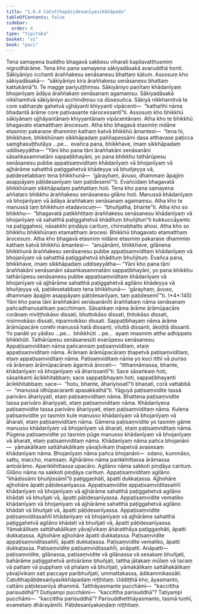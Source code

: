 ```yaml
---
title: "1.6.4 Catutthapāṭidesanīyasikkhāpada"
tableOfContents: false
sidebar:
  order: 4
type: "tipitaka"
basket: "vi"
book: "paci"
---
```



<DynamicBreadcrumb />

<Division number="570" book="paci" e="ch" v="2" p="235">

<Paragraph number="1656" book="paci">
Tena samayena buddho bhagavā sakkesu viharati kapilavatthusmiṃ nigrodhārāme. Tena kho pana samayena sākiyadāsakā avaruddhā honti. Sākiyāniyo icchanti āraññakesu senāsanesu bhattaṃ kātuṃ. Assosuṃ kho sākiyadāsakā—  “sākiyāniyo kira āraññakesu senāsanesu bhattaṃ kattukāmā”ti. Te magge pariyuṭṭhiṃsu. Sākiyāniyo paṇītaṃ khādanīyaṃ bhojanīyaṃ ādāya āraññakaṃ senāsanaṃ agamaṃsu. Sākiyadāsakā nikkhamitvā sākiyāniyo acchindiṃsu ca dūsesuñca. Sākiyā nikkhamitvā te core sabhaṇḍe gahetvā ujjhāyanti khiyyanti vipācenti—  “kathañhi nāma bhadantā ārāme core paṭivasante nārocessantī”ti.
</Paragraph>

<Paragraph number="1657" book="paci">
Assosuṃ kho bhikkhū sākiyānaṃ ujjhāyantānaṃ khiyyantānaṃ vipācentānaṃ. Atha kho te bhikkhū bhagavato etamatthaṃ ārocesuṃ. Atha kho bhagavā etasmiṃ nidāne etasmiṃ pakaraṇe dhammiṃ kathaṃ katvā bhikkhū āmantesi—  “tena hi, bhikkhave, bhikkhūnaṃ sikkhāpadaṃ paññapessāmi dasa atthavase paṭicca saṃghasuṭṭhutāya …pe…  evañca pana, bhikkhave, imaṃ sikkhāpadaṃ uddiseyyātha—
</Paragraph>

<Paragraph number="1658" book="paci">
<Emphasis>“Yāni kho pana tāni āraññakāni senāsanāni sāsaṅkasammatāni sappaṭibhayāni, yo pana bhikkhu tathārūpesu senāsanesu pubbe appaṭisaṃviditaṃ khādanīyaṃ</Emphasis> <Emphasis>vā bhojanīyaṃ vā ajjhārāme sahatthā paṭiggahetvā khādeyya vā bhuñjeyya vā, paṭidesetabbaṃ tena bhikkhunā—  ‘gārayhaṃ, āvuso, dhammaṃ āpajjiṃ asappāyaṃ pāṭidesanīyaṃ taṃ paṭidesemī’”</Emphasis>ti.
</Paragraph>

<Paragraph number="1659" book="paci">
Evañcidaṃ bhagavatā bhikkhūnaṃ sikkhāpadaṃ paññattaṃ hoti.
</Paragraph>

</Division>
<Division number="571" book="paci" e="ch" v="2" p="235">

<Paragraph number="1660" book="paci">
Tena kho pana samayena aññataro bhikkhu āraññakesu senāsanesu gilāno hoti. Manussā khādanīyaṃ vā bhojanīyaṃ vā ādāya āraññakaṃ senāsanaṃ agamaṃsu. Atha kho te manussā taṃ bhikkhuṃ etadavocuṃ—  “bhuñjatha, bhante”ti. Atha kho so bhikkhu—  “bhagavatā paṭikkhittaṃ āraññakesu senāsanesu khādanīyaṃ vā bhojanīyaṃ vā sahatthā paṭiggahetvā khādituṃ bhuñjitun”ti kukkuccāyanto na paṭiggahesi, nāsakkhi piṇḍāya carituṃ, chinnabhatto ahosi.
</Paragraph>

<Paragraph number="1661" book="paci">
Atha kho so bhikkhu bhikkhūnaṃ etamatthaṃ ārocesi. Bhikkhū bhagavato etamatthaṃ ārocesuṃ. Atha kho bhagavā etasmiṃ nidāne etasmiṃ pakaraṇe dhammiṃ kathaṃ katvā bhikkhū āmantesi—  “anujānāmi, bhikkhave, gilānena bhikkhunā āraññakesu senāsanesu pubbe appaṭisaṃviditaṃ khādanīyaṃ vā bhojanīyaṃ vā sahatthā paṭiggahetvā khādituṃ bhuñjituṃ. Evañca pana, bhikkhave, imaṃ sikkhāpadaṃ uddiseyyātha—
</Paragraph>

</Division>
<Division number="572" book="paci" e="ch" v="2" p="236">

<Paragraph number="1662" book="paci">
<Emphasis>“Yāni kho pana tāni āraññakāni senāsanāni sāsaṅkasammatāni sappaṭibhayāni, yo pana bhikkhu tathārūpesu senāsanesu pubbe appaṭisaṃviditaṃ khādanīyaṃ vā bhojanīyaṃ vā ajjhārāme sahatthā paṭiggahetvā agilāno khādeyya vā bhuñjeyya vā, paṭidesetabbaṃ tena bhikkhunā—  ‘gārayhaṃ, āvuso, dhammaṃ āpajjiṃ asappāyaṃ pāṭidesanīyaṃ, taṃ paṭidesemī’”</Emphasis>ti. (*4*:<Emphasis>145</Emphasis>)
</Paragraph>

</Division>
<Division number="573" book="paci" e="ch" v="2" p="236">

<Paragraph number="1663" book="paci">
<Emphasis>Yāni kho pana tāni āraññakāni senāsanānī</Emphasis>ti <Emphasis>āraññakaṃ</Emphasis> nāma <Emphasis>senāsanaṃ</Emphasis> pañcadhanusatikaṃ pacchimaṃ.
</Paragraph>

<Paragraph number="1664" book="paci">
<Emphasis>Sāsaṅkaṃ</Emphasis> nāma ārāme ārāmūpacāre corānaṃ niviṭṭhokāso dissati, bhuttokāso dissati, ṭhitokāso dissati, nisinnokāso dissati, nipannokāso dissati.
</Paragraph>

<Paragraph number="1665" book="paci">
<Emphasis>Sappaṭibhayaṃ</Emphasis> nāma ārāme ārāmūpacāre corehi manussā hatā dissanti, viluttā dissanti, ākoṭitā dissanti.
</Paragraph>

<Paragraph number="1666" book="paci">
<Emphasis>Yo panā</Emphasis>ti yo yādiso …pe…  <Emphasis>bhikkhū</Emphasis>ti …pe…  ayaṃ imasmiṃ atthe adhippeto bhikkhūti.
</Paragraph>

<Paragraph number="1667" book="paci">
<Emphasis>Tathārūpesu senāsanesū</Emphasis>ti evarūpesu senāsanesu.
</Paragraph>

<Paragraph number="1668" book="paci">
<Emphasis>Appaṭisaṃviditaṃ</Emphasis> nāma pañcannaṃ paṭisaṃviditaṃ, etaṃ appaṭisaṃviditaṃ nāma. Ārāmaṃ ārāmūpacāraṃ ṭhapetvā paṭisaṃviditaṃ, etaṃ appaṭisaṃviditaṃ nāma.
</Paragraph>

<Paragraph number="1669" book="paci">
Paṭisaṃviditaṃ nāma yo koci itthī vā puriso vā ārāmaṃ ārāmūpacāraṃ āgantvā āroceti—  “itthannāmassa, bhante, khādanīyaṃ vā bhojanīyaṃ vā āharissantī”ti. Sace sāsaṅkaṃ hoti, sāsaṅkanti ācikkhitabbaṃ; sace sappaṭibhayaṃ hoti, sappaṭibhayanti ācikkhitabbaṃ; sace—  “hotu, bhante, āhariyissatī”ti bhaṇati, corā vattabbā—  “manussā idhūpacaranti apasakkathā”ti. Yāguyā paṭisaṃvidite tassā parivāro āhariyyati, etaṃ paṭisaṃviditaṃ nāma. Bhattena paṭisaṃvidite tassa parivāro āhariyyati, etaṃ paṭisaṃviditaṃ nāma. Khādanīyena paṭisaṃvidite tassa parivāro āhariyyati, etaṃ paṭisaṃviditaṃ nāma. Kulena paṭisaṃvidite yo tasmiṃ kule manusso khādanīyaṃ vā bhojanīyaṃ vā āharati, etaṃ paṭisaṃviditaṃ nāma. Gāmena paṭisaṃvidite yo tasmiṃ gāme manusso khādanīyaṃ vā bhojanīyaṃ vā āharati, etaṃ paṭisaṃviditaṃ nāma. Pūgena paṭisaṃvidite yo tasmiṃ pūge manusso khādanīyaṃ vā bhojanīyaṃ vā āharati, etaṃ paṭisaṃviditaṃ nāma.
</Paragraph>

<Paragraph number="1670" book="paci">
<Emphasis>Khādanīyaṃ</Emphasis> nāma pañca bhojanāni—  yāmakālikaṃ sattāhakālikaṃ yāvajīvikaṃ ṭhapetvā avasesaṃ khādanīyaṃ nāma.
</Paragraph>

<Paragraph number="1671" book="paci">
<Emphasis>Bhojanīyaṃ</Emphasis> nāma pañca bhojanāni—  odano, kummāso, sattu, maccho, maṃsaṃ.
</Paragraph>

<Paragraph number="1672" book="paci">
<Emphasis>Ajjhārāmo</Emphasis> nāma parikkhittassa ārāmassa antoārāmo. Aparikkhittassa upacāro.
</Paragraph>

<Paragraph number="1673" book="paci">
<Emphasis>Agilāno</Emphasis> nāma sakkoti piṇḍāya carituṃ.
</Paragraph>

<Paragraph number="1674" book="paci">
<Emphasis>Gilāno</Emphasis> nāma na sakkoti piṇḍāya carituṃ.
</Paragraph>

<Paragraph number="1675" book="paci">
Appaṭisaṃviditaṃ agilāno “khādissāmi bhuñjissāmī”ti paṭiggaṇhāti, āpatti dukkaṭassa. Ajjhohāre ajjhohāre āpatti pāṭidesanīyassa.
</Paragraph>

</Division>
<Division number="574" book="paci" e="ch" v="2" p="237">

<Paragraph number="1676" book="paci">
Appaṭisaṃvidite appaṭisaṃviditasaññī khādanīyaṃ vā bhojanīyaṃ vā ajjhārāme sahatthā paṭiggahetvā agilāno khādati vā bhuñjati vā, āpatti pāṭidesanīyassa. Appaṭisaṃvidite vematiko khādanīyaṃ vā bhojanīyaṃ vā ajjhārāme sahatthā paṭiggahetvā agilāno khādati vā bhuñjati vā, āpatti pāṭidesanīyassa. Appaṭisaṃvidite paṭisaṃviditasaññī khādanīyaṃ vā bhojanīyaṃ vā ajjhārāme sahatthā paṭiggahetvā agilāno khādati vā bhuñjati vā, āpatti pāṭidesanīyassa.
</Paragraph>

<Paragraph number="1677" book="paci">
Yāmakālikaṃ sattāhakālikaṃ yāvajīvikaṃ āhāratthāya paṭiggaṇhāti, āpatti dukkaṭassa. Ajjhohāre ajjhohāre āpatti dukkaṭassa. Paṭisaṃvidite appaṭisaṃviditasaññī, āpatti dukkaṭassa. Paṭisaṃvidite vematiko, āpatti dukkaṭassa. Paṭisaṃvidite paṭisaṃviditasaññī, anāpatti.
</Paragraph>

</Division>
<Division number="575" book="paci" e="ch" v="2" p="238">

<Paragraph number="1678" book="paci">
Anāpatti—  paṭisaṃvidite, gilānassa, paṭisaṃvidite vā gilānassa vā sesakaṃ bhuñjati, bahārāme paṭiggahetvā antoārāme bhuñjati, tattha jātakaṃ mūlaṃ vā tacaṃ vā pattaṃ vā pupphaṃ vā phalaṃ vā bhuñjati, yāmakālikaṃ sattāhakālikaṃ yāvajīvikaṃ sati paccaye paribhuñjati, ummattakassa, ādikammikassāti.

</Paragraph>
</Division>

<Paragraph number="1679" type="center" book="paci">
Catutthapāṭidesanīyasikkhāpadaṃ niṭṭhitaṃ.


</Paragraph>

<Paragraph number="1680" book="paci">
Uddiṭṭhā kho, āyasmanto, cattāro pāṭidesanīyā dhammā. Tatthāyasmante pucchāmi—  “kaccittha parisuddhā”? Dutiyampi pucchāmi—  “kaccittha parisuddhā”? Tatiyampi pucchāmi—  “kaccittha parisuddhā”? Parisuddhetthāyasmanto, tasmā tuṇhī, evametaṃ dhārayāmīti.

</Paragraph>

<Paragraph number="1681" type="center" book="paci">
Pāṭidesanīyakaṇḍaṃ niṭṭhitaṃ.
</Paragraph>